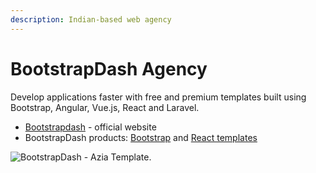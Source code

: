 ```yaml
---
description: Indian-based web agency
---
```


# BootstrapDash Agency

Develop applications faster with free and premium templates built using Bootstrap, Angular, Vue.js, React and Laravel.

- [Bootstrapdash](https://bit.ly/2UTgih5) - official website
- BootstrapDash products: [Bootstrap](https://bit.ly/2PSorn6) and [React templates](https://bit.ly/3nW5Cfq)

![BootstrapDash - Azia Template.](../../../static/assets/docs-cover-bootstrapdash-azia.jpg)
